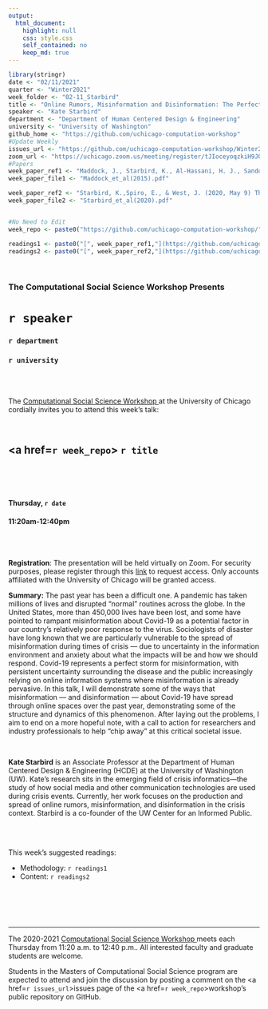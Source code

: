 ```yaml
---
output:
  html_document:
    highlight: null
    css: style.css
    self_contained: no
    keep_md: true
---
```


```r
library(stringr)
date <- "02/11/2021"
quarter <- "Winter2021"
week_folder <- "02-11_Starbird"
title <- "Online Rumors, Misinformation and Disinformation: The Perfect Storm of Covid-19"
speaker <- "Kate Starbird"
department <- "Department of Human Centered Design & Engineering"
university <- "University of Washington"
github_home <- "https://github.com/uchicago-computation-workshop"
#Update Weekly
issues_url <- "https://github.com/uchicago-computation-workshop/Winter2021/issues/5"
zoom_url <- "https://uchicago.zoom.us/meeting/register/tJIoceyoqzkiH9JOwa8sPNoIhuGaxqVbAG7V"
#Papers
week_paper_ref1 <- "Maddock, J., Starbird, K., Al-Hassani, H. J., Sandoval, D. E., Orand, M., & Mason, R. M. (2015, February). Characterizing online rumoring behavior using multi-dimensional signatures. In Proceedings of the 18th ACM conference on computer supported cooperative work & social computing (pp. 228-241)."
week_paper_file1 <- "Maddock_et_al(2015).pdf"

week_paper_ref2 <- "Starbird, K.,Spiro, E., & West, J. (2020, May 9) This Covid-19 Misinformation Went Viral. Here's What We Learned. The Washington Post. Retrieved from www.washingtonpost.com/politics/2020/05/08/this-covid-19-misinformation-went-viral-heres-what-we-learned/"
week_paper_file2 <- "Starbird_et_al(2020).pdf"


#No Need to Edit
week_repo <- paste0("https://github.com/uchicago-computation-workshop/",quarter,"/tree/master/",week_folder)

readings1 <- paste0("[", week_paper_ref1,"](https://github.com/uchicago-computation-workshop/",quarter,"/blob/master/", week_folder,"/",week_paper_file1,")")
readings2 <- paste0("[", week_paper_ref2,"](https://github.com/uchicago-computation-workshop/",quarter,"/blob/master/", week_folder,"/",week_paper_file2,")")
```



<br>

<h3 class=pfblock-header> The Computational Social Science Workshop Presents </h3>

<h1 class=pfblock-header3> `r speaker`</h1>
<h3 class=pfblock-header3> `r department` </h3>
<h3 class=pfblock-header3> `r university` </h3>

<br><br>



<p class=pfblock-header3>The <a href="https://macss.uchicago.edu/content/computation-workshop"> Computational Social Science Workshop </a> at the University of Chicago cordially invites you to attend this week's talk:</p>



<br>

<div class=pfblock-header3>
<h2 class=pfblock-header>
  <a href=`r week_repo`> `r title` </a>
</h2>

<br>
</div>

<br>

<h4 class=pfblock-header3> Thursday, `r date` </h4>
<h4 class=pfblock-header3> 11:20am-12:40pm </h4>

<br><br>

<p class=footertext2>
**Registration**: The presentation will be held virtually on Zoom. For security purposes, please register through this [link](`r zoom_url`) to request access. Only accounts affiliated with the University of Chicago will be granted access.
</p>

<p class=footertext2>

**Summary:** The past year has been a difficult one. A pandemic has taken millions of lives and disrupted “normal” routines across the globe. In the United States, more than 450,000 lives have been lost, and some have pointed to rampant misinformation about Covid-19 as a potential factor in our country’s relatively poor response to the virus. Sociologists of disaster have long known that we are particularly vulnerable to the spread of misinformation during times of crisis — due to uncertainty in the information environment and anxiety about what the impacts will be and how we should respond. Covid-19 represents a perfect storm for misinformation, with persistent uncertainty surrounding the disease and the public increasingly relying on online information systems where misinformation is already pervasive. In this talk, I will demonstrate some of the ways that misinformation — and disinformation — about Covid-19 have spread through online spaces over the past year, demonstrating some of the structure and dynamics of this phenomenon. After laying out the problems, I aim to end on a more hopeful note, with a call to action for researchers and industry professionals to help “chip away” at this critical societal issue. 


</p>

<br>

<p class=footertext2>

**Kate Starbird** is an Associate Professor at the Department of Human Centered Design & Engineering (HCDE) at the University of Washington (UW). Kate’s research sits in the emerging field of crisis informatics—the study of how social media and other communication technologies are used during crisis events. Currently, her work focuses on the production and spread of online rumors, misinformation, and disinformation in the crisis context. Starbird is a co-founder of the UW Center for an Informed Public.
</p>

<br>

<br>
This week's suggested readings:

- Methodology: `r readings1`
- Content: `r readings2`

<br>

<br><br>

---

<p class=footertext> The 2020-2021 <a href="https://macss.uchicago.edu/content/computation-workshop"> Computational Social Science Workshop </a> meets each Thursday from 11:20 a.m. to 12:40 p.m.. All interested faculty and graduate students are welcome.</p>



<p class=footertext>Students in the Masters of Computational Social Science program are expected to attend and join the discussion by posting a comment on the <a href=`r issues_url`>issues page</a> of the <a href=`r week_repo`>workshop's public repository on GitHub.</a></p>
